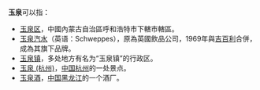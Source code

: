 '''玉泉'''可以指：
*[[玉泉区|玉泉区]]，中國內蒙古自治區呼和浩特市下轄市轄區。
*[[玉泉汽水|玉泉汽水]]（英语：Schweppes），原為英國飲品公司，1969年與[[吉百利|吉百利]]合併，成為其旗下品牌。
*[[玉泉镇|玉泉镇]]，多处地方有名为“玉泉镇”的行政区。
*[[玉泉_(杭州)|玉泉 (杭州)]]，[[中国|中国]][[杭州|杭州]]的一处景点。
*[[玉泉酒|玉泉酒]]，[[中国|中国]][[黑龙江|黑龙江]]的一个酒厂。
{{disambig|Y|Cat=二字消歧义}}